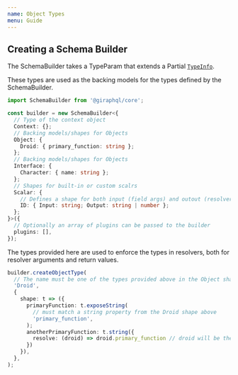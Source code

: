 ```yaml
---
name: Object Types
menu: Guide
---
```


## Creating a Schema Builder

The SchemaBuilder takes a TypeParam that extends a Partial
[`TypeInfo`](http://localhost:3000/docs-api-type-info).

These types are used as the backing models for the types defined by the SchemaBuilder.

```typescript
import SchemaBuilder from '@giraphql/core';

const builder = new SchemaBuilder<{
  // Type of the context object
  Context: {};
  // Backing models/shapes for Objects
  Object: {
    Droid: { primary_function: string };
  };
  // Backing models/shapes for Objects
  Interface: {
    Character: { name: string };
  };
  // Shapes for built-in or custom scalrs
  Scalar: {
    // Defines a shape for both input (field args) and outout (resolver return types)
    ID: { Input: string; Output: string | number };
  };
}>({
  // Optionally an array of plugins can be passed to the builder
  plugins: [],
});
```

The types provided here are used to enforce the types in resolvers, both for resolver arguments and
return values.

```typescript
builder.createObjectType(
  // The name must be one of the types provided above in the Object shape
  'Droid',
  {
    shape: t => ({
      primaryFunction: t.exposeString(
        // must match a string property from the Droid shape above
        'primary_function',
      );
      anotherPrimaryFunction: t.string({
        resolve: (droid) => droid.primary_function // droid will be the same type as Droid shape above
      })
    }),
  },
);
```
